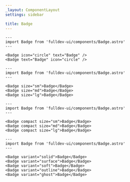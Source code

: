 ```yaml
---
_layout: ComponentLayout
settings: sidebar

title: Badge
---
```


```astro live
---
import Badge from 'fulldev-ui/components/Badge.astro'
---

<Badge icon="circle" text="Badge" />
<Badge text="Badge" icon="circle" />
```

```astro live
---
import Badge from 'fulldev-ui/components/Badge.astro'
---

<Badge size="sm">Badge</Badge>
<Badge size="md">Badge</Badge>
<Badge size="lg">Badge</Badge>
```

```astro live
---
import Badge from 'fulldev-ui/components/Badge.astro'
---

<Badge compact size="sm">Badge</Badge>
<Badge compact size="md">Badge</Badge>
<Badge compact size="lg">Badge</Badge>
```

```astro live
---
import Badge from 'fulldev-ui/components/Badge.astro'
---

<Badge variant="solid">Badge</Badge>
<Badge variant="surface">Badge</Badge>
<Badge variant="soft">Badge</Badge>
<Badge variant="outline">Badge</Badge>
<Badge variant="ghost">Badge</Badge>
```
